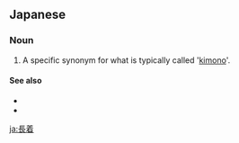 ==Japanese==
{{ja-kanjitab|長|着}}

===Noun===
{{ja-noun|ながぎ}}

# A specific synonym for what is typically called '[[kimono]]'.

====See also====
* {{pedialite|Kimono}}
* {{pedialite|長着|lang=ja}}

[[ja:長着]]